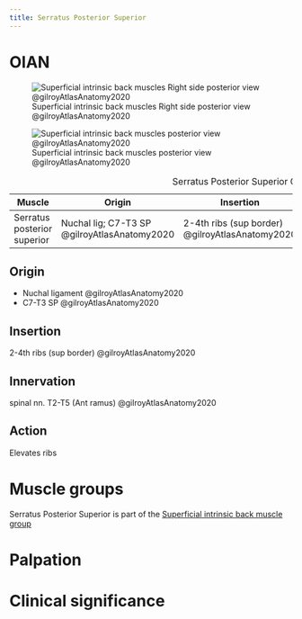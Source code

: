 ```yaml
---
title: Serratus Posterior Superior
---
```


# OIAN
![Superficial intrinsic back muscles Right side posterior view @gilroyAtlasAnatomy2020](/Alchemy Archive/Anatomy/OIANs/images/superficial intrinsic back mm fig3.8 gilroyAtlasAnatomy2020.png){#fig-superficialbackmm38agilroyAtlasAnatomy2020}

![Superficial intrinsic back muscles posterior view @gilroyAtlasAnatomy2020](/Alchemy Archive/Anatomy/OIANs/images/superficial intrinsic back mm fig3.10a gilroyAtlasAnatomy2020.png){#fig-superficialbackmm310agilroyAtlasAnatomy2020}

| Muscle  | Origin  | Insertion | Nerve | Action |
|--------|----------|-----------|-------|--------|
| Serratus posterior superior | Nuchal lig; C7-T3 SP @gilroyAtlasAnatomy2020 | 2-4th ribs (sup border) @gilroyAtlasAnatomy2020 | spinal nn. T2-T5 (Ant ramus) @gilroyAtlasAnatomy2020 | Elevates ribs @gilroyAtlasAnatomy2020 |

: Serratus Posterior Superior OIAN {.striped .hover}

## Origin
- Nuchal ligament @gilroyAtlasAnatomy2020
- C7-T3 SP @gilroyAtlasAnatomy2020

## Insertion
2-4th ribs (sup border) @gilroyAtlasAnatomy2020

## Innervation
spinal nn. T2-T5 (Ant ramus) @gilroyAtlasAnatomy2020

## Action

Elevates ribs

# Muscle groups
Serratus Posterior Superior is part of the [Superficial intrinsic back muscle group]({{< var ref-oians >}})


# Palpation


# Clinical significance
